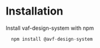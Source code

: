 
<Meta title="Installation" />

# Installation

Install vaf-design-system with npm

```javascript
  npm install @avf-design-system
```
